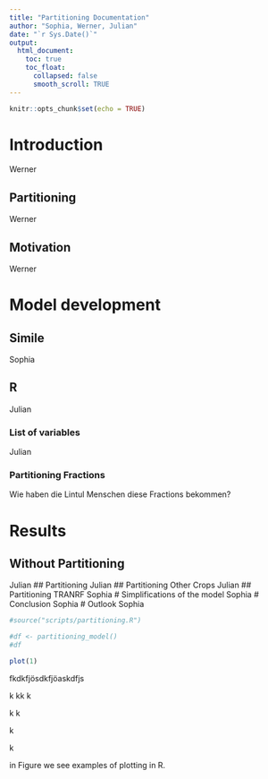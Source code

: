 ```yaml
---
title: "Partitioning Documentation"
author: "Sophia, Werner, Julian"
date: "`r Sys.Date()`"
output:
  html_document:
    toc: true
    toc_float:
      collapsed: false
      smooth_scroll: TRUE
---
```


```r
knitr::opts_chunk$set(echo = TRUE)
```


# Introduction
Werner

## Partitioning
Werner

## Motivation
Werner

# Model development

## Simile
Sophia

## R
Julian

### List of variables
Julian

### Partitioning Fractions
Wie haben die Lintul Menschen diese Fractions bekommen?

# Results

## Without Partitioning
Julian
## Partitioning
Julian
## Partitioning Other Crops
Julian
## Partitioning TRANRF
Sophia
# Simplifications of the model
Sophia
# Conclusion
Sophia
# Outlook
Sophia

```r
#source("scripts/partitioning.R")

#df <- partitioning_model()
#df

plot(1)
```


fkdkfjösdkfjöaskdfjs


k
kk
k

k
k




k

k







in Figure \ref{fig:figs} we see examples of plotting in R.
